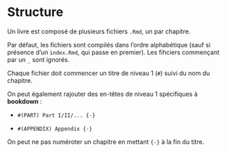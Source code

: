 # Structure

Un livre est composé de plusieurs fichiers `.Rmd`, un par chapitre. 

Par défaut, les fichiers sont compilés dans l'ordre alphabétique (sauf si présence d'un `index.Rmd`, qui passe en premier). Les fihciers commençant par un `_` sont ignorés.

Chaque fichier doit commencer un titre de niveau 1 (`#`) suivi du nom du chapitre.

On peut également rajouter des en-têtes de niveau 1 spécifiques à **bookdown** :

* `#(PART) Part I/II/... {-}`

* `#(APPENDIX) Appendix {-}`


On peut ne pas numéroter un chapitre en mettant `{-}` à la fin du titre.
